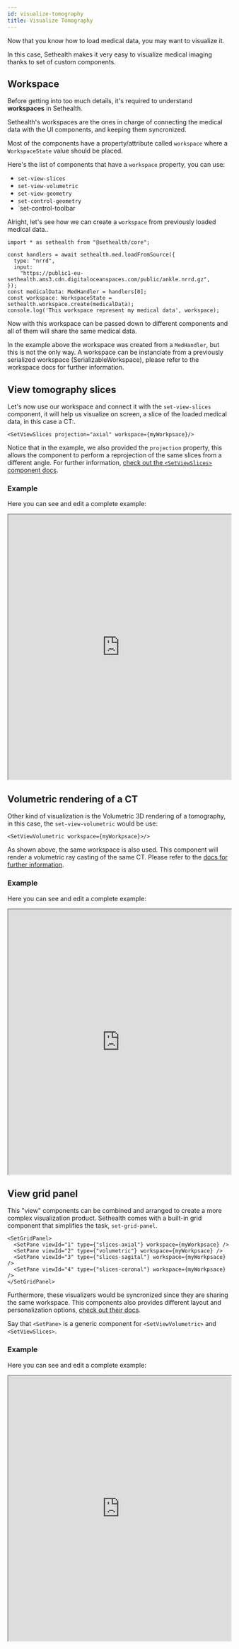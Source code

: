 ```yaml
---
id: visualize-tomography
title: Visualize Tomography
---
```


Now that you know how to load medical data, you may want to visualize it.

In this case, Sethealth makes it very easy to visualize medical imaging thanks to set of custom components.

## Workspace

Before getting into too much details, it's required to understand **workspaces** in Sethealth.

Sethealth's workspaces are the ones in charge of connecting the medical data with the UI components, and keeping 
them syncronized.

Most of the components have a property/attribute called `workspace` where a `WorkspaceState` value should be placed.

Here's the list of components that have a `workspace` property, you can use:

- `set-view-slices`
- `set-view-volumetric`
- `set-view-geometry`
- `set-control-geometry`
- `set-control-toolbar

Alright, let's see how we can create a `workspace` from previously loaded medical data..
```tsx
import * as sethealth from "@sethealth/core";

const handlers = await sethealth.med.loadFromSource({
  type: "nrrd",
  input:
    "https://public1-eu-sethealth.ams3.cdn.digitaloceanspaces.com/public/ankle.nrrd.gz",
});
const medicalData: MedHandler = handlers[0];
const workspace: WorkspaceState = sethealth.workspace.create(medicalData);
console.log('This workspace represent my medical data', workspace);
```

Now with this workspace can be passed down to different components and all of them will share the same medical data.

In the example above the workspace was created from a `MedHandler`, but this is not the only way.
A workspace can be instanciate from a previously serialized workspace (SerializableWorkspace), please refer to the workspace docs for further information.

## View tomography slices

Let's now use our workspace and connect it with the `set-view-slices` component, it will help us visualize on screen, a slice of the
loaded medical data, in this case a CT:.

```tsx
<SetViewSlices projection="axial" workspace={myWorkpsace}/>
```

Notice that in the example, we also provided the `projection` property, this allows the component to perform a reprojection of the same slices from a different angle.
For further information, [check out the `<SetViewSlices>`
component docs](../components/set-view-slices).

### Example

Here you can see and edit a complete example:

<iframe
  src="https://stackblitz.com/edit/view-tomography-slices?embed=1&file=App.tsx&hideExplorer=1&hideNavigation=1"
  width="100%"
  height="600px"
></iframe>


## Volumetric rendering of a CT

Other kind of visualization is the Volumetric 3D rendering of a tomography, in this case, the `set-view-volumetric` would be use:

```tsx
<SetViewVolumetric workspace={myWorkpsace}>/>
```

As shown above, the same workspace is also used. This component will render a volumetric ray casting of the same CT. Please refer to the 
[docs for further information](../components/set-view-volumetric).

### Example

Here you can see and edit a complete example:

<iframe
  src="https://stackblitz.com/edit/view-tomography-3d?embed=1&file=App.tsx&hideExplorer=1&hideNavigation=1"
  width="100%"
  height="600px"
></iframe>


## View grid panel

This "view" components can be combined and arranged to create a more complex visualization product.
Sethealth comes with a built-in grid component that simplifies the task, `set-grid-panel`.

```tsx
<SetGridPanel>
  <SetPane viewId="1" type={"slices-axial"} workspace={myWorkpsace} />
  <SetPane viewId="2" type={"volumetric"} workspace={myWorkpsace} />
  <SetPane viewId="3" type={"slices-sagital"} workspace={myWorkpsace} />
  <SetPane viewId="4" type={"slices-coronal"} workspace={myWorkpsace} />
</SetGridPanel>
```

Furthermore, these visualizers would be syncronized since they are sharing the same workspace.
This components also provides different layout and personalization options, [check out their docs](../components/set-grid-panel).

Say that `<SetPane>` is a generic component for `<SetViewVolumetric>` and `<SetViewSlices>`.

### Example

Here you can see and edit a complete example:

<iframe
  src="https://stackblitz.com/edit/view-tomography-grid?embed=1&file=App.tsx&hideExplorer=1&hideNavigation=1"
  width="100%"
  height="600px"
></iframe>
